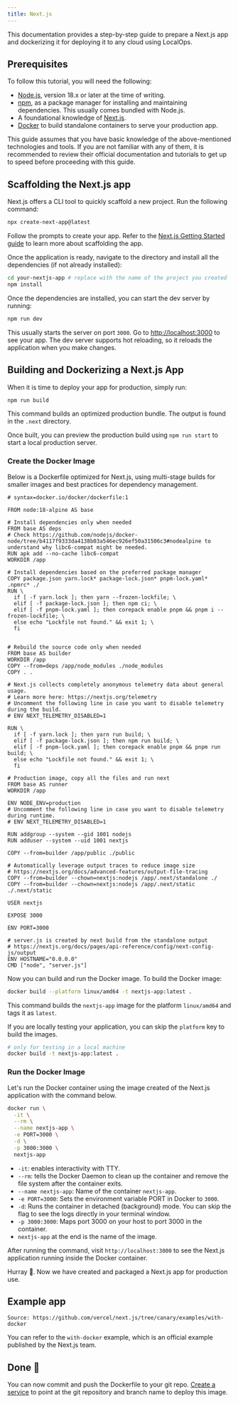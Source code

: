 ```yaml
---
title: Next.js
---
```


This documentation provides a step-by-step guide to prepare a Next.js app and dockerizing it for deploying it to any
cloud using LocalOps.

## Prerequisites

To follow this tutorial, you will need the following:

- [Node.js][node], version 18.x or later at the time of writing.
- [npm], as a package manager for installing and maintaining dependencies. This usually comes bundled with Node.js.
- A foundational knowledge of [Next.js][next].
- [Docker] to build standalone containers to serve your production app.

<Note>
  This guide assumes that you have basic knowledge of the above-mentioned technologies and tools. If you are not
  familiar with any of them, it is recommended to review their official documentation and tutorials to get up to speed
  before proceeding with this guide.
</Note>

## Scaffolding the Next.js app

Next.js offers a CLI tool to quickly scaffold a new project. Run the following command:

```bash
npx create-next-app@latest
```

Follow the prompts to create your app. Refer to the
[Next.js Getting Started guide](https://nextjs.org/docs/getting-started) to learn more about scaffolding the app.

Once the application is ready, navigate to the directory and install all the dependencies (if not already installed):

```bash
cd your-nextjs-app # replace with the name of the project you created
npm install
```

Once the dependencies are installed, you can start the dev server by running:

```bash
npm run dev
```

This usually starts the server on port `3000`. Go to [http://localhost:3000](http://localhost:3000) to see your app. The
dev server supports hot reloading, so it reloads the application when you make changes.

## Building and Dockerizing a Next.js App

When it is time to deploy your app for production, simply run:

```bash
npm run build
```

This command builds an optimized production bundle. The output is found in the `.next` directory.

<Tip>Once built, you can preview the production build using `npm run start` to start a local production server.</Tip>

### Create the Docker Image

Below is a Dockerfile optimized for Next.js, using multi-stage builds for smaller images and best practices for
dependency management.

```docker Dockerfile
# syntax=docker.io/docker/dockerfile:1

FROM node:18-alpine AS base

# Install dependencies only when needed
FROM base AS deps
# Check https://github.com/nodejs/docker-node/tree/b4117f9333da4138b03a546ec926ef50a31506c3#nodealpine to understand why libc6-compat might be needed.
RUN apk add --no-cache libc6-compat
WORKDIR /app

# Install dependencies based on the preferred package manager
COPY package.json yarn.lock* package-lock.json* pnpm-lock.yaml* .npmrc* ./
RUN \
  if [ -f yarn.lock ]; then yarn --frozen-lockfile; \
  elif [ -f package-lock.json ]; then npm ci; \
  elif [ -f pnpm-lock.yaml ]; then corepack enable pnpm && pnpm i --frozen-lockfile; \
  else echo "Lockfile not found." && exit 1; \
  fi


# Rebuild the source code only when needed
FROM base AS builder
WORKDIR /app
COPY --from=deps /app/node_modules ./node_modules
COPY . .

# Next.js collects completely anonymous telemetry data about general usage.
# Learn more here: https://nextjs.org/telemetry
# Uncomment the following line in case you want to disable telemetry during the build.
# ENV NEXT_TELEMETRY_DISABLED=1

RUN \
  if [ -f yarn.lock ]; then yarn run build; \
  elif [ -f package-lock.json ]; then npm run build; \
  elif [ -f pnpm-lock.yaml ]; then corepack enable pnpm && pnpm run build; \
  else echo "Lockfile not found." && exit 1; \
  fi

# Production image, copy all the files and run next
FROM base AS runner
WORKDIR /app

ENV NODE_ENV=production
# Uncomment the following line in case you want to disable telemetry during runtime.
# ENV NEXT_TELEMETRY_DISABLED=1

RUN addgroup --system --gid 1001 nodejs
RUN adduser --system --uid 1001 nextjs

COPY --from=builder /app/public ./public

# Automatically leverage output traces to reduce image size
# https://nextjs.org/docs/advanced-features/output-file-tracing
COPY --from=builder --chown=nextjs:nodejs /app/.next/standalone ./
COPY --from=builder --chown=nextjs:nodejs /app/.next/static ./.next/static

USER nextjs

EXPOSE 3000

ENV PORT=3000

# server.js is created by next build from the standalone output
# https://nextjs.org/docs/pages/api-reference/config/next-config-js/output
ENV HOSTNAME="0.0.0.0"
CMD ["node", "server.js"]
```

Now you can build and run the Docker image. To build the Docker image:

```bash
docker build --platform linux/amd64 -t nextjs-app:latest .
```

This command builds the `nextjs-app` image for the platform `linux/amd64` and tags it as `latest`.

If you are locally testing your application, you can skip the `platform` key to build the images.

```bash
# only for testing in a local machine
docker build -t nextjs-app:latest .
```

### Run the Docker Image

Let's run the Docker container using the image created of the Next.js application with the command below.

```bash
docker run \
  -it \
  --rm \
  --name nextjs-app \
  -e PORT=3000 \
  -d \
  -p 3000:3000 \
  nextjs-app
```

- `-it`: enables interactivity with TTY.
- `--rm`: tells the Docker Daemon to clean up the container and remove the file system after the container exits.
- `--name nextjs-app`: Name of the container `nextjs-app`.
- `-e PORT=3000`: Sets the environment variable PORT in Docker to `3000`.
- `-d`: Runs the container in detached (background) mode. You can skip the flag to see the logs directly in your
  terminal window.
- `-p 3000:3000`: Maps port 3000 on your host to port 3000 in the container.
- `nextjs-app` at the end is the name of the image.

After running the command, visit `http://localhost:3000` to see the Next.js application running inside the Docker
container.

Hurray 🎉. Now we have created and packaged a Next.js app for production use.

## Example app

```text
Source: https://github.com/vercel/next.js/tree/canary/examples/with-docker
```

You can refer to the `with-docker` example, which is an official example published by the Next.js team.

## Done 🎉

You can now commit and push the Dockerfile to your git repo. [Create a service](/environment/services/create) to point
at the git repository and branch name to deploy this image.

[next]: https://nextjs.org/
[node]: https://nodejs.org/en
[npm]: https://docs.npmjs.com/about-npm
[docker]: https://docs.docker.com/
